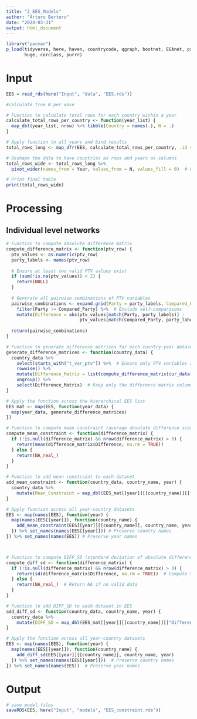 ```yaml
---
title: "2_EES_Models"
author: "Arturo Bertero"
date: "2024-03-31"
output: html_document
---
```


```r
library("pacman")
p_load(tidyverse, here, haven, countrycode, qgraph, bootnet, EGAnet, psych,
       huge, corclass, purrr)
```


# Input

```r
EES = read_rds(here("Input", "data", "EES.rds"))
```

```r
#calculate true N per wave

# Function to calculate total rows for each country within a year
calculate_total_rows_per_country <- function(year_list) {
  map_dbl(year_list, nrow) %>% tibble(Country = names(.), N = .)
}

# Apply function to all years and bind results
total_rows_long <- map_dfr(EES, calculate_total_rows_per_country, .id = "Year")

# Reshape the data to have countries as rows and years as columns
total_rows_wide <- total_rows_long %>%
  pivot_wider(names_from = Year, values_from = N, values_fill = 0)  # Fill missing values with 0

# Print final table
print(total_rows_wide)
```


# Processing

## Individual level networks

```r
# Function to compute absolute difference matrix 
compute_difference_matrix <- function(ptv_row) {
  ptv_values <- as.numeric(ptv_row)  
  party_labels <- names(ptv_row)  
  
  # Ensure at least two valid PTV values exist
  if (sum(!is.na(ptv_values)) < 2) {
    return(NULL)  
  }
  
  # Generate all pairwise combinations of PTV variables
  pairwise_combinations <- expand.grid(Party = party_labels, Compared_Party = party_labels, stringsAsFactors = FALSE) %>%
    filter(Party != Compared_Party) %>%  # Exclude self-comparisons
    mutate(Difference = abs(ptv_values[match(Party, party_labels)] - 
                            ptv_values[match(Compared_Party, party_labels)]))
  
  return(pairwise_combinations)
}

# Function to generate difference matrices for each country-year dataset
generate_difference_matrices <- function(country_data) {
  country_data %>%
    select(starts_with("t_var_ptv")) %>%  # Ensure only PTV variables are selected
    rowwise() %>%
    mutate(Difference_Matrix = list(compute_difference_matrix(cur_data()))) %>%
    ungroup() %>%
    select(Difference_Matrix)  # Keep only the difference matrix column
}

# Apply the function across the hierarchical EES list
EES_mat <- map(EES, function(year_data) {
  map(year_data, generate_difference_matrices)
})

# Function to compute mean constraint (average absolute difference score) for an individual
compute_mean_constraint <- function(difference_matrix) {
  if (!is.null(difference_matrix) && nrow(difference_matrix) > 0) {
    return(mean(difference_matrix$Difference, na.rm = TRUE)) 
  } else {
    return(NA_real_)  
  }
}

# Function to add mean constraint to each dataset
add_mean_constraint <- function(country_data, country_name, year) {
  country_data %>%
    mutate(Mean_Constraint = map_dbl(EES_mat[[year]][[country_name]][["Difference_Matrix"]], compute_mean_constraint))
}

# Apply function across all year-country datasets 
EES <- map(names(EES), function(year) {
  map(names(EES[[year]]), function(country_name) {
    add_mean_constraint(EES[[year]][[country_name]], country_name, year)
  }) %>% set_names(names(EES[[year]])) # Preserve country names
}) %>% set_names(names(EES)) # Preserve year names




```

```r
# Function to compute DIFF_SD (standard deviation of absolute differences)
compute_diff_sd <- function(difference_matrix) {
  if (!is.null(difference_matrix) && nrow(difference_matrix) > 0) {
    return(sd(difference_matrix$Difference, na.rm = TRUE))  # Compute SD of absolute differences
  } else {
    return(NA_real_)  # Return NA if no valid data
  }
}

# Function to add DIFF_SD to each dataset in EES
add_diff_sd <- function(country_data, country_name, year) {
  country_data %>%
    mutate(DIFF_SD = map_dbl(EES_mat[[year]][[country_name]][["Difference_Matrix"]], compute_diff_sd))
}

# Apply the function across all year-country datasets
EES <- map(names(EES), function(year) {
  map(names(EES[[year]]), function(country_name) {
    add_diff_sd(EES[[year]][[country_name]], country_name, year)
  }) %>% set_names(names(EES[[year]]))  # Preserve country names
}) %>% set_names(names(EES))  # Preserve year names

```


# Output

```r
# save model files
saveRDS(EES, here("Input", "models", "EES_constraint.rds"))
```

